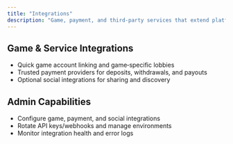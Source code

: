 ```yaml
---
title: "Integrations"
description: "Game, payment, and third-party services that extend platform capabilities."
---
```


## Game & Service Integrations
- Quick game account linking and game‑specific lobbies
- Trusted payment providers for deposits, withdrawals, and payouts
- Optional social integrations for sharing and discovery


## Admin Capabilities
- Configure game, payment, and social integrations
- Rotate API keys/webhooks and manage environments
- Monitor integration health and error logs
